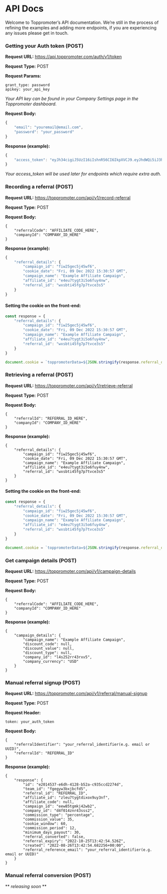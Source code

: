 # API Docs
Welcome to Toppromoter’s API documentation. We’re still in the process of refining the examples and adding more endpoints, if you are experiencing any issues please get in touch.

### Getting your Auth token (POST)
**Request URL:** https://api.toppromoter.com/auth/v1/token

**Request Type:** POST

**Request Params:**
```
grant_type: password
apikey: your_api_key
```

*Your API key can be found in your Company Settings page in the Toppromoter dashboard.*

**Request Body:**
```js
{
	"email": "youremail@email.com",
	"password": "your_password"
}
```

**Response (example):**
```js
{
    "access_token": "eyJh34cigiJ5UzI16iIshnR56CI6IkpXVCJ9.eyJhdWQi5iJ3hd4oZW40aDNhdGVkIiwiZXhwIjoxtjY2MjkwOTUxLCJzdWIiOiI0NT4jODhhNi0wMDDfLTgzNhMtYmR4NC00NTM2N2E02jE2MGQiLCJlbWFpbCI6InJpY2hpZStkb25rZXkzMzNAbWNpbHJveS5jbyIsDnBo425lIjoiIiwiYXBwX21ldGFkYXRhIjp7InByb3ZpZGVyIjDiZW1haWwiLCJwcm92aWRlcnMiOlsiZW1haWwiXX0sInVzZXJfbWV0YWRhdGEiOnt9LCJyb2xlIjoiYXV0aGVudGljYdRlZCIsInNlc3Npb25faWQiOiIxYTVkNzk4OC1lOTFhLTQ1M2dtYmU4OC0wMTBjMWEzYTkwDGQifQ.q8RmMyU32SjMbmh6YqV9rNbSyAeHpLg_UYRlHDlGSd"
}
```

*Your access_token will be used later for endpoints which require extra auth.*

### Recording a referral (POST)
**Request URL:** https://toppromoter.com/api/v1/record-referral 

**Request Type:** POST

**Request Body:**
```
{
	"referralCode": "AFFILIATE_CODE_HERE",
	"companyId": "COMPANY_ID_HERE"
}
```

**Response (example):**
```js
{
    "referral_details": {
        "campaign_id": "fiw25gec5j45wf6",
        "cookie_date": "Fri, 09 Dec 2022 15:30:57 GMT",
        "campaign_name": "Example Affiliate Campaign",
        "affiliate_id": "e4eu7tygt3i5o6fuy4nw",
        "referral_id": "wxsbti45fg7p7tvce3s5"
    }
}
```
#### Setting the cookie on the front-end:

```js 
const response = {
    "referral_details": {
        "campaign_id": "fiw25gec5j45wf6",
        "cookie_date": "Fri, 09 Dec 2022 15:30:57 GMT",
        "campaign_name": "Example Affiliate Campaign",
        "affiliate_id": "e4eu7tygt3i5o6fuy4nw",
        "referral_id": "wxsbti45fg7p7tvce3s5"
    }
}

document.cookie = `toppromoterData=${JSON.stringify(response.referral_details)}; expires=${response.referral_details.cookie_date}`;
```

### Retrieving a referral (POST)

**Request URL:** https://toppromoter.com/api/v1/retrieve-referral 

**Request Type:** POST

**Request Body:**
```
{
	"referralId": "REFERRAL_ID_HERE",
	"companyId": "COMPANY_ID_HERE"
}
```
**Response (example):**
```
{
    "referral_details": {
        "campaign_id": "fiw25gec5j45wf6",
        "cookie_date": "Fri, 09 Dec 2022 15:30:57 GMT",
        "campaign_name": "Example Affiliate Campaign",
        "affiliate_id": "e4eu7tygt3i5o6fuy4nw",
        "referral_id": "wxsbti45fg7p7tvce3s5"
    }
}
```
#### Setting the cookie on the front-end:
```js
const response = {
    "referral_details": {
        "campaign_id": "fiw25gec5j45wf6",
        "cookie_date": "Fri, 09 Dec 2022 15:30:57 GMT",
        "campaign_name": "Example Affiliate Campaign",
        "affiliate_id": "e4eu7tygt3i5o6fuy4nw",
        "referral_id": "wxsbti45fg7p7tvce3s5"
    }
}

document.cookie = `toppromoterData=${JSON.stringify(response.referral_details)}; expires=${response.referral_details.cookie_date}`;
```

### Get campaign details (POST)
**Request URL:** https://toppromoter.com/api/v1/campaign-details 

**Request Type:** POST

**Request Body:**
```
{
	"referralCode": "AFFILIATE_CODE_HERE",
	"companyId": "COMPANY_ID_HERE"
}
```
**Response (example):**
```
{
    "campaign_details": {
        "campaign_name": "Example Affiliate Campaign",
        "discount_code": null,
        "discount_value": null,
        "discount_type": null,
        "company_id": "l4s252rr43rxv5",
        "company_currency": "USD"
    }
}
```

### Manual referral signup (POST)

**Request URL:** https://toppromoter.com/api/v1/referral/manual-signup

**Request Type:** POST

**Request Header:**
```
token: your_auth_token
```
**Request Body:**
```
{
	"referralIdentifier": "your_referral_identifier(e.g. email or UUID)",
	"referralId": "REFERRAL_ID"
}
```
**Response (example):**
```
{
    "response": {
        "id": "e2014537-e6dh-4128-b52a-c935ccd2274d",
        "team_id": "fgegyw3bxjbcfd5",
        "referral_id": "REFERRAL_ID",
        "affiliate_id": "zleu7tygtdixox9uy3nf",
        "affiliate_code": null,
        "campaign_id": "eew85tgmkj42wb2",
        "company_id": "d4f014znr43sss2",
        "commission_type": "percentage",
        "commission_value": 35,
        "cookie_window": 60,
        "commission_period": 12,
        "minimum_days_payout": 30,
        "referral_converted": false,
        "referral_expiry": "2022-10-25T13:42:54.526Z",
        "created": "2022-08-26T13:42:54.682256+00:00",
        "referral_reference_email": "your_referral_identifier(e.g. email or UUID)"
    }
}
```

### Manual referral conversion (POST)

** *releasing soon* **